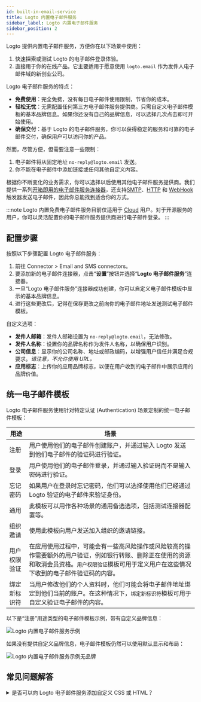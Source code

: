 ```yaml
---
id: built-in-email-service
title: Logto 内置电子邮件服务
sidebar_label: Logto 内置电子邮件服务
sidebar_position: 2
---
```


Logto 提供内置电子邮件服务，方便你在以下场景中使用：

1. 快速探索或测试 Logto 的电子邮件登录体验。
2. 直接用于你的在线产品。它主要适用于愿意使用 `logto.email` 作为发件人电子邮件域的新创业公司。

Logto 电子邮件服务的特点：

- **免费使用**：完全免费，没有每日电子邮件使用限制，节省你的成本。
- **轻松无忧**：无需配置任何第三方电子邮件服务提供商。只需自定义电子邮件模板的基本品牌信息。如果你还没有自己的品牌信息，可以选择几次点击即可开始使用。
- **确保交付**：基于 Logto 的电子邮件服务，你可以获得稳定的服务和可靠的电子邮件交付，确保用户可以访问你的产品。

然而，尽管方便，但需要注意一些限制：

1. 电子邮件将从固定地址 `no-reply@logto.email` 发送。
2. 你不能在电子邮件中添加链接或任何其他自定义内容。

根据你不断变化的业务需求，你可以选择以后使用其他电子邮件服务提供商。我们提供一系列[开箱即用的电子邮件服务连接器](/connectors/email-connectors#popular-email-providers)，还支持[SMTP](/integrations/smtp)、[HTTP](/integrations/http-email) 和 [WebHook](/developers/webhooks) 触发器发送电子邮件，因此你总能找到适合你的方式。

:::note
Logto 内置免费电子邮件服务目前仅适用于 [Cloud](https://cloud.logto.io/) 用户。对于开源服务的用户，你可以灵活配置你的电子邮件服务提供商进行电子邮件登录。
:::

## 配置步骤

按照以下步骤配置 Logto 电子邮件服务：

1. 前往 <CloudLink to="/connectors/passwordless">Connector > Email and SMS connectors</CloudLink>。
2. 要添加新的电子邮件连接器，点击“**设置**”按钮并选择“**Logto 电子邮件服务**”连接器。
3. 一旦“Logto 电子邮件服务”连接器成功创建，你可以自定义电子邮件模板中显示的基本品牌信息。
4. 进行这些更改后，记得在保存更改之前向你的电子邮件地址发送测试电子邮件模板。

自定义选项：

- **发件人邮箱**：发件人邮箱设置为 `no-reply@logto.email`，无法修改。
- **发件人名称**：设置你的品牌名称作为发件人名称，以确保用户识别。
- **公司信息**：显示你的公司名称、地址或邮政编码，以增强用户信任并满足合规要求。_请注意，不允许使用 URL。_
- **应用标志**：上传你的应用品牌标志，以便在用户收到的电子邮件中展示应用的品牌价值。

## 统一电子邮件模板

Logto 电子邮件服务使用针对特定认证 (Authentication) 场景定制的统一电子邮件模板：

| 用途         | 场景                                                                                                                                                                                                 |
| ------------ | ---------------------------------------------------------------------------------------------------------------------------------------------------------------------------------------------------- |
| 注册         | 用户使用他们的电子邮件创建账户，并通过输入 Logto 发送到他们电子邮件的验证码进行验证。                                                                                                                |
| 登录         | 用户使用他们的电子邮件登录，并通过输入验证码而不是输入密码进行验证。                                                                                                                                 |
| 忘记密码     | 如果用户在登录时忘记密码，他们可以选择使用他们已经通过 Logto 验证的电子邮件来验证身份。                                                                                                              |
| 通用         | 此模板可以用作各种场景的通用备选选项，包括测试连接器配置等。                                                                                                                                         |
| 组织邀请     | 使用此模板向用户发送加入组织的邀请链接。                                                                                                                                                             |
| 用户权限验证 | 在应用使用过程中，可能会有一些高风险操作或风险较高的操作需要额外的用户验证，例如银行转账、删除正在使用的资源和取消会员资格。`用户权限验证`模板可用于定义用户在这些情况下收到的电子邮件验证码的内容。 |
| 绑定新标识符 | 当用户修改他们的个人资料时，他们可能会将电子邮件地址绑定到他们当前的账户。在这种情况下，`绑定新标识符`模板可用于自定义验证电子邮件的内容。                                                           |

以下是“注册”用途类型的电子邮件模板示例，带有自定义品牌信息：

![Logto 内置电子邮件服务示例](../assets/logto-email-service-template-sample.png)

如果没有提供自定义品牌信息，电子邮件模板仍然可以使用默认显示和布局：

![Logto 内置电子邮件服务示例无品牌](../assets/logto-email-service-template-sample-without-branding.png)

## 常见问题解答

<details>
<summary>是否可以向 Logto 电子邮件服务添加自定义 CSS 或 HTML？</summary>

Logto 的内置电子邮件服务不支持自定义 CSS 或 HTML。你只能修改通用品牌元素。此限制是为了维护内置电子邮件服务的稳定性，因为所有租户共享相同的 IP 地址和发件人地址。有关更多详细信息，请参阅“[提高电子邮件交付的因素](https://blog.logto.io/verification-email-delivery#factors-to-improve-email-delivery)”。

要自定义电子邮件模板，我们建议使用其他电子邮件连接器，例如 AWS Direct Mail、SendGrid、Mailgun、Postmark 或 SMTP。

</details>
